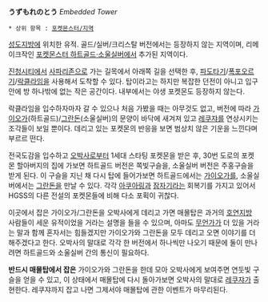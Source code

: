 '''うずもれのとう''' ''Embedded Tower''

 * 상위 항목 : [[포켓몬스터/지역]]

[[성도지방]]에 위치한 유적. 골드/실버/크리스탈 버전에서는 등장하지 않는 지역이며, 리메이크작인 [[포켓몬스터 하트골드·소울실버]]에서 추가된 지역이다.

[[진청시티]]에서 [[사파리존]]으로 가는 길목에서 아래쪽 길을 선택한 후, [[파도타기]]/[[폭포오르기]]/[[락클라임]]을 사용해서 도착할 수 있다. 탑이라고는 하지만 복잡한 던전이 아니고 입구 안에 방 하나밖에 없는 작은 공간이다. 내부에서는 야생 포켓몬도 등장하지 않는다.

락클라임을 입수하자마자 갈 수 있으나 처음 가봤을 때는 아무것도 없고, 버전에 따라 [[가이오가]](하트골드)/[[그란돈]](소울실버)의 문양이 바닥에 새겨져 있고 [[레쿠쟈]]를 연상시키는 조각들이 보일 뿐이다. 데리고 있는 포켓몬의 반응을 보면 범상치 않은 기운을 느낀다며 부르르 떤다.

전국도감을 입수하고 [[오박사]]로부터 1세대 스타팅 포켓몬을 받은 후, 30번 도로의 포켓몬 할아버지의 집에 가보면 하트골드 버전은 쪽빛구슬을, 소울실버 버전은 주홍구슬을 받게 된다. 이 구슬을 지닌 채 다시 탑에 들어가보면 하트골드에서는 [[가이오가]]를, 소울실버에서는 [[그란돈]]을 만날 수 있다. 각각 [[아쿠아링]]과 [[잠자기]]라는 회복기를 가지고 있어서 HGSS의 다른 전설의 포켓몬들에 비해 다소 포획이 귀찮다.

이곳에서 잡은 가이오가/그란돈을 오박사에게 데리고 가면 매몰탑은 과거의 [[호연지방]] 사람들이 세운 유적이었을 거라는 설명을 들을 수 있으며, 아마도 [[레쿠쟈|무언가]]가 더 있을 거라는 말과 함께 혼자서는 힘들겠지만 가이오가와 그란돈을 모두 데리고 오면 이야기를 더 해주겠다고 한다. 오박사의 말대로 각각 한 버전에서 하나씩만 나오기 때문에 둘이 만나려면 하트골드와 소울실버 간의 통신이 필요하다.

'''반드시 매몰탑에서 잡은''' 가이오가와 그란돈을 한데 모아 오박사에게 보여주면 연둣빛 구슬을 얻을 수 있고, 이 상태에서 매몰탑에 다시 돌아가보면 오박사의 말대로 [[레쿠쟈]]가 출현한다. 레쿠쟈까지 잡고 나면 그제서야 매몰탑에 관한 이벤트가 마무리된다.
